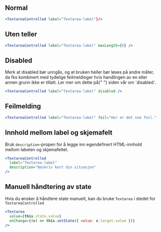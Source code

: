 
## Normal

<Example>
  <TextareaControlled label="Textarea-label" />
</Example>

```jsx
<TextareaControlled label="Textarea-label"}/>
```

## Uten teller

<Example>
  <TextareaControlled label="Textarea-label" maxLength={0} />
</Example>

```jsx
<TextareaControlled label="Textarea-label" maxLength={0} />
```

## Disabled

<Alertstripe type="advarsel">
  Merk at disabled bør unngås, og at bruken heller bør løses på andre måter, da
  fks kombinert med tydelige feilmeldinger hvis handlingen av en eller annen
  grunn ikke er tillatt. Ler mer om dette på{" "}
  <Lenke href="/accessibility/disabled">siden vår om `disabled`</Lenke>.
</Alertstripe>

<Example>
  <TextareaControlled label="Textarea-label" disabled />
</Example>

```jsx
<TextareaControlled label="Textarea-label" disabled />
```

## Feilmelding

<Example>
  <TextareaControlled label="Textarea-label" feil="Her er det noe feil." />
</Example>

```jsx
<TextareaControlled label="Textarea-label" feil="Her er det noe feil." />
```

## Innhold mellom label og skjemafelt

Bruk `description`-propen for å legge inn egendefinert HTML-innhold mellom labelen og skjemafeltet.

<Example>
  <TextareaControlled
    label="Textarea-label"
    description="Beskriv kort din situasjon"
  />
</Example>

```jsx
<TextareaControlled
  label="Textarea-label"
  description="Beskriv kort din situasjon"
/>
```

## Manuell håndtering av state

Hvis du ønsker å håndtere state manuelt, kan du bruke `Textarea` i stedet for `TextareaControlled`

<Example>
  <TextareaExample />
</Example>

```jsx
<Textarea
  value={this.state.value}
  onChange={(e) => this.setState({ value: e.target.value })}
/>
```
